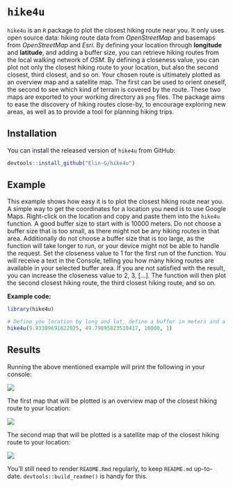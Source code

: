 # `hike4u`

<!-- README.md is generated from README.Rmd. Please edit that file -->

`hike4u` is an `R` package to plot the closest hiking route near you. It only uses open source data: hiking route data from *OpenStreetMap* and basemaps from *OpenStreetMap* and *Esri*. By defining your location through **longitude** and **latitude**, and adding a buffer size, you can retrieve hiking routes from the local walking network of *OSM*. By defining a closeness value, you can plot not only the closest hiking route to your location, but also the second closest, third closest, and so on. Your chosen route is ultimately plotted as an overview map and a satellite map. The first can be used to orient oneself, the second to see which kind of terrain is covered by the route. These two maps are exported to your working directory as `png` files. The package aims to ease the discovery of hiking routes close-by, to encourage exploring new areas, as well as to provide a tool for planning hiking trips.




## Installation


You can install the released version of `hike4u` from GitHub:

``` r
devtools::install_github("Elin-G/hike4u")
```




## Example

This example shows how easy it is to plot the closest hiking route near you.
A simple way to get the coordinates for a location you need is to use Google Maps. Right-click on the location and copy and paste them into the `hike4u` function.
A good buffer size to start with is 10000 meters. Do not choose a buffer size that is too small, as there might not be any hiking routes in that area. Additionally do not choose a buffer size that is too large, as the function will take longer to run, or your device might not be able to handle the request.
Set the closeness value to 1 for the first run of the function. You will receive a text in the Console, telling
you how many hiking routes are available in your selected buffer area. If you are not satisfied with the result, you can increase the closeness value to 2, 3, [...]. The function will then plot the second closest hiking route, the third closest hiking route, and so on.


**Example code:**
``` r
library(hike4u)

# Define you location by long and lat, define a buffer in meters and a closeness value
hike4u(9.93389691622025, 49.79895823510417, 10000, 1)
```



## Results

Running the above mentioned example will print the following in your console:


![](Images/get_number_routes.png)

The first map that will be plotted is an overview map of the closest hiking route to your location:


![](Images/closest_route_nr_1_overview_map.png)


The second map that will be plotted is a satellite map of the closest hiking route to your location:

![](Images/closest_route_nr_1_satellite_map.png)

You'll still need to render `README.Rmd` regularly, to keep `README.md` up-to-date. `devtools::build_readme()` is handy for this.


